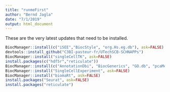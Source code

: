 ```yaml
---
title: "runmeFirst"
author: "Bernd Jagla"
date: "7/1/2019"
output: html_document
---
```


These are the very latest updates that need to be installed.

```r
BiocManager::install(c("iSEE","BiocStyle", "org.Hs.eg.db"), ask=FALSE)
devtools::install_github("C3BI-pasteur-fr/UTechSCB-SCHNAPPs")
BiocManager::install("singleCellTK", ask=FALSE)
install.packages(c("hdf5r","reticulate"))
BiocManager::install(c("AnnotationDbi", "BiocGenerics", "GO.db", "pcaMethods"), ask=FALSE)
BiocManager::install("SingleCellExperiment", ask=FALSE)
BiocManager::install("biomaRt", ask=FALSE)
install.packages("Seurat", ask=FALSE)
install.packages("reticulate")

```


